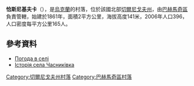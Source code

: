 {{coord|51|14|42|N|32|41|57|E|scale:100000|display=title}}

'''恰斯尼基夫卡'''（{{lang-uk|Часниківка}}），是[[烏克蘭|烏克蘭]]的村落，位於該國北部[[切爾尼戈夫州|切爾尼戈夫州]]，由[[巴赫馬奇區|巴赫馬奇區]]負責管轄，始建於1861年，面積2平方公里，海拔高度141米，2006年人口396，人口密度每平方公里165人。

==參考資料==
*[http://weather.in.ua/ua/chernigovskaja/27843 Погода в селі ] {{Wayback|url=http://weather.in.ua/ua/chernigovskaja/27843 |date=20111220141552 }}
*[https://web.archive.org/web/20160308043747/http://tour-cn.com.ua/publ/istorija_sela_chasnikivka/70-1-0-870 Історія села Часниківка]

[[Category:切爾尼戈夫州村落|Category:切爾尼戈夫州村落]]
[[Category:巴赫馬奇區村落|Category:巴赫馬奇區村落]]


{{Chernihiv-geo-stub}}